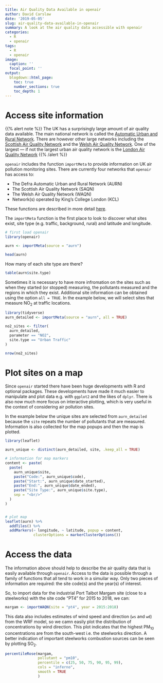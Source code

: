 ```yaml
---
title: Air Quality Data Available in openair
author: David Carslaw
date: '2019-05-05'
slug: air-quality-data-available-in-openair
summary: A look at the air quality data accessible with openair
categories:
  - R
  - openair
tags: 
  - R
  - openair
image:
  caption: ''
  focal_point: ''
output:
  blogdown::html_page:
    toc: true
    number_sections: true
    toc_depth: 1
---
```


# Access site information

{{% alert note %}}
The UK has a surprisingly large amount of air quality data available. The main national network is called the [Automatic Urban and Rural Network](https://uk-air.defra.gov.uk/networks/network-info?view=aurn). There are however other large networks including the [Scottish Air Quality Network](http://www.scottishairquality.scot/) and the [Welsh Air Quality Network](https://airquality.gov.wales/). One of the largest --- if not the largest urban air quality network is the [London Air Quality Network](https://www.londonair.org.uk/LondonAir/Default.aspx)
{{% /alert %}}

`openair` includes the function `importMeta` to provide information on UK air pollution monitoring sites. There are currently four networks that `openair` has access to:

- The Defra Automatic Urban and Rural Network (AURN)
- The Scottish Air Quality Network (SAQN)
- The Welsh Air Quality Network (WAQN)
- Network(s) operated by King's College London (KCL)

These functions are described in more detail [here](http://davidcarslaw.github.io/openair/reference/index.html).

The `importMeta` function is the first place to look to discover what sites exist, site type (e.g. traffic, background, rural) and latitude and longitude.

```r
# first load openair
library(openair)

aurn <- importMeta(source = "aurn")

head(aurn)
```

How many of each site type are there?

```r
table(aurn$site.type)
```

Sometimes it is necessary to have more infromation on the sites such as when they started (or stopped) measuring, the pollutants measured and the regions in which they exist. Additional site information can be obtained using the option `all = TRUE`. In the example below, we will select sites that measure NO~2~ at traffic locations.

```r
library(tidyverse)
aurn_detailed <- importMeta(source = "aurn", all = TRUE)

no2_sites <- filter(
  aurn_detailed,
  parameter == "NO2",
  site.type == "Urban Traffic"
)

nrow(no2_sites)
```

# Plot sites on a map

Since `openair` started there have been huge developments with R and optional packages. These developments have made it much easier to manipulate and plot data e.g. with `ggplot2` and the likes of `dplyr`. There is also now much more focus on interactive plotting, which is very useful in the context of considering air pollution sites.

In the example below the unique sites are selected from `aurn_detailed` because the `site` repeats the number of pollutants that are measured. Information is also collected for the map popups and then the map is plotted.

```r
library(leaflet)

aurn_unique <- distinct(aurn_detailed, site, .keep_all = TRUE)

# information for map markers
content <- paste(
  paste(
    aurn_unique$site,
    paste("Code:", aurn_unique$code),
    paste("Start:", aurn_unique$date_started),
    paste("End:", aurn_unique$date_ended),
    paste("Site Type:", aurn_unique$site.type),
    sep = "<br/>"
  )
)


# plot map
leaflet(aurn) %>%
  addTiles() %>%
  addMarkers(~ longitude, ~ latitude, popup = content,
             clusterOptions = markerClusterOptions())
```

# Access the data

The information above should help to describe the air quality data that is easily available through `openair`. Access to the data is possible through  a family of functions that all tend to work in a simuilar way. Only two pieces of information are required: the site code(s) and the year(s) of interest.

So, to import data for the industrial Port Talbot Margam site (close to a steelworks) with the site code "PT4" for 2015 to 2018, we can:

```r
margam <- importWAQN(site = "pt4", year = 2015:2018)
```

This data also includes estimates of wind speed and direction (`ws` and `wd`) from the WRF model, so we camn easily plot the distribution of concentrations by wind direction. This plot indicates that the highest PM$_{10}$ concentrations are from the south-west i.e. the steelworks direction. A better indication of important steelworks combustion sources can be seen by plotting SO$_2$.

```r
percentileRose(margam, 
               pollutant = "pm10", 
               percentile = c(25, 50, 75, 90, 95, 99), 
               cols = "inferno", 
               smooth = TRUE
               )
```

